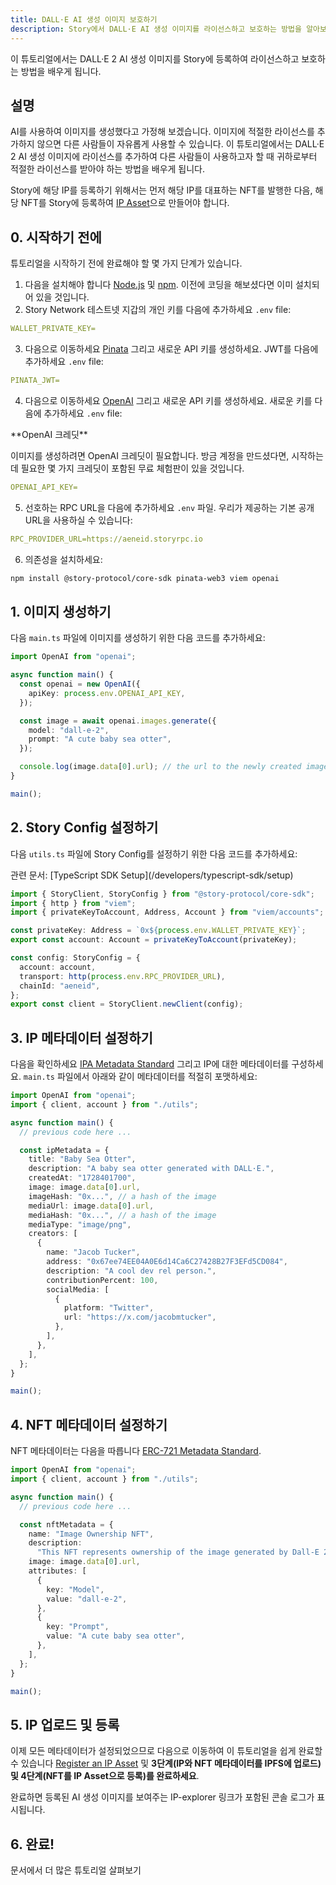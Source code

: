 ```yaml
---
title: DALL·E AI 생성 이미지 보호하기
description: Story에서 DALL·E AI 생성 이미지를 라이선스하고 보호하는 방법을 알아보세요.
---
```


이 튜토리얼에서는 DALL·E 2 AI 생성 이미지를 Story에 등록하여 라이선스하고 보호하는 방법을 배우게 됩니다.

## 설명

AI를 사용하여 이미지를 생성했다고 가정해 보겠습니다. 이미지에 적절한 라이선스를 추가하지 않으면 다른 사람들이 자유롭게 사용할 수 있습니다. 이 튜토리얼에서는 DALL·E 2 AI 생성 이미지에 라이선스를 추가하여 다른 사람들이 사용하고자 할 때 귀하로부터 적절한 라이선스를 받아야 하는 방법을 배우게 됩니다.

Story에 해당 IP를 등록하기 위해서는 먼저 해당 IP를 대표하는 NFT를 발행한 다음, 해당 NFT를 Story에 등록하여 [IP Asset](/concepts/ip-asset)으로 만들어야 합니다.

## 0. 시작하기 전에

튜토리얼을 시작하기 전에 완료해야 할 몇 가지 단계가 있습니다.

1. 다음을 설치해야 합니다 [Node.js](https://nodejs.org/en/download) 및 [npm](https://docs.npmjs.com/downloading-and-installing-node-js-and-npm). 이전에 코딩을 해보셨다면 이미 설치되어 있을 것입니다.
2. Story Network 테스트넷 지갑의 개인 키를 다음에 추가하세요 `.env` file:

```yaml .env
WALLET_PRIVATE_KEY=
```

3. 다음으로 이동하세요 [Pinata](https://pinata.cloud/) 그리고 새로운 API 키를 생성하세요. JWT를 다음에 추가하세요 `.env` file:

```yaml .env
PINATA_JWT=
```

4. 다음으로 이동하세요 [OpenAI](https://platform.openai.com/settings/organization/api-keys) 그리고 새로운 API 키를 생성하세요. 새로운 키를 다음에 추가하세요 `.env` file:

<Warning>
  **OpenAI 크레딧**

  이미지를 생성하려면 OpenAI 크레딧이 필요합니다. 방금 계정을 만드셨다면, 시작하는 데 필요한 몇 가지 크레딧이 포함된 무료 체험판이 있을 것입니다.
</Warning>

```yaml .env
OPENAI_API_KEY=
```

5. 선호하는 RPC URL을 다음에 추가하세요 `.env` 파일. 우리가 제공하는 기본 공개 URL을 사용하실 수 있습니다:

```yaml .env
RPC_PROVIDER_URL=https://aeneid.storyrpc.io
```

6. 의존성을 설치하세요:

```bash Terminal
npm install @story-protocol/core-sdk pinata-web3 viem openai
```

## 1. 이미지 생성하기

다음 `main.ts` 파일에 이미지를 생성하기 위한 다음 코드를 추가하세요:

```typescript main.ts
import OpenAI from "openai";

async function main() {
  const openai = new OpenAI({
    apiKey: process.env.OPENAI_API_KEY,
  });

  const image = await openai.images.generate({
    model: "dall-e-2",
    prompt: "A cute baby sea otter",
  });

  console.log(image.data[0].url); // the url to the newly created image
}

main();
```

## 2. Story Config 설정하기

다음 `utils.ts` 파일에 Story Config를 설정하기 위한 다음 코드를 추가하세요:

<Info>
  관련 문서: [TypeScript SDK Setup](/developers/typescript-sdk/setup)
</Info>

```typescript utils.ts
import { StoryClient, StoryConfig } from "@story-protocol/core-sdk";
import { http } from "viem";
import { privateKeyToAccount, Address, Account } from "viem/accounts";

const privateKey: Address = `0x${process.env.WALLET_PRIVATE_KEY}`;
export const account: Account = privateKeyToAccount(privateKey);

const config: StoryConfig = {
  account: account,
  transport: http(process.env.RPC_PROVIDER_URL),
  chainId: "aeneid",
};
export const client = StoryClient.newClient(config);
```

## 3. IP 메타데이터 설정하기

다음을 확인하세요 [IPA Metadata Standard](/concepts/ip-asset/ipa-metadata-standard) 그리고 IP에 대한 메타데이터를 구성하세요. `main.ts` 파일에서 아래와 같이 메타데이터를 적절히 포맷하세요:

```typescript main.ts
import OpenAI from "openai";
import { client, account } from "./utils";

async function main() {
  // previous code here ...

  const ipMetadata = {
    title: "Baby Sea Otter",
    description: "A baby sea otter generated with DALL·E.",
    createdAt: "1728401700",
    image: image.data[0].url,
    imageHash: "0x...", // a hash of the image
    mediaUrl: image.data[0].url,
    mediaHash: "0x...", // a hash of the image
    mediaType: "image/png",
    creators: [
      {
        name: "Jacob Tucker",
        address: "0x67ee74EE04A0E6d14Ca6C27428B27F3EFd5CD084",
        description: "A cool dev rel person.",
        contributionPercent: 100,
        socialMedia: [
          {
            platform: "Twitter",
            url: "https://x.com/jacobmtucker",
          },
        ],
      },
    ],
  };
}

main();
```

## 4. NFT 메타데이터 설정하기

NFT 메타데이터는 다음을 따릅니다 [ERC-721 Metadata Standard](https://eips.ethereum.org/EIPS/eip-721).

```typescript main.ts
import OpenAI from "openai";
import { client, account } from "./utils";

async function main() {
  // previous code here ...

  const nftMetadata = {
    name: "Image Ownership NFT",
    description:
      "This NFT represents ownership of the image generated by Dall-E 2",
    image: image.data[0].url,
    attributes: [
      {
        key: "Model",
        value: "dall-e-2",
      },
      {
        key: "Prompt",
        value: "A cute baby sea otter",
      },
    ],
  };
}

main();
```

## 5. IP 업로드 및 등록

이제 모든 메타데이터가 설정되었으므로 다음으로 이동하여 이 튜토리얼을 쉽게 완료할 수 있습니다 [Register an IP Asset](/developers/typescript-sdk/register-ip-asset#3-%5Boptional%5D-upload-your-ip-and-nft-metadata-to-ipfs) 및 **3단계(IP와 NFT 메타데이터를 IPFS에 업로드) 및 4단계(NFT를 IP Asset으로 등록)를 완료하세요**.

완료하면 등록된 AI 생성 이미지를 보여주는 IP-explorer 링크가 포함된 콘솔 로그가 표시됩니다.

## 6. 완료!

<CardGroup cols={1}>
  <Card title="Learn More" href="/developers/tutorials" icon="book-open">
    문서에서 더 많은 튜토리얼 살펴보기
  </Card>
</CardGroup>
